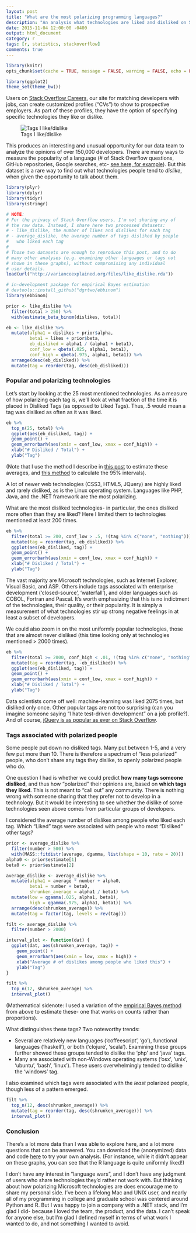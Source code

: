 ```yaml
---
layout: post
title: "What are the most polarizing programming languages?"
description: "An analysis what technologies are liked and disliked on Stack Overflow Careers."
date: 2015-11-04 12:00:00 -0400
output: html_document
category: r
tags: [r, statistics, stackoverflow]
comments: true
---
```


```r
library(knitr)
opts_chunk$set(cache = TRUE, message = FALSE, warning = FALSE, echo = FALSE)
```

```r
library(ggplot2)
theme_set(theme_bw())
```

Users on [Stack Overflow Careers](http://careers.stackoverflow.com/), our site for matching developers with jobs, can create customized profiles ("CVs") to show to prospective employers. As part of these profiles, they have the option of specifying specific technologies they like or dislike.

![Tags I like/dislike](/images/likes_dislikes.png)

This produces an interesting and unusual opportunity for our data team to analyze the opinions of over 150,000 developers. There are many ways to measure the popularity of a language (# of Stack Overflow questions, GitHub repositories, Google searches, etc- [see here, for example](http://www.tiobe.com/index.php/content/paperinfo/tpci/index.html)). But this dataset is a rare way to find out what technologies people tend to *dislike*, when given the opportunity to talk about them.

```r
library(plyr)
library(dplyr)
library(tidyr)
library(stringr)

# NOTE:
# For the privacy of Stack Overflow users, I'm not sharing any of
# the raw data. Instead, I share here two processed datasets:
# - like_dislike, the number of likes and dislikes for each tag
# - average_dislike, the average number of tags disliked by people
#   who liked each tag
# 
# Those two datasets are enough to reproduce this post, and to do
# many other analyses (e.g. examining other languages or tags not
# shown in these graphs), without compromising any individual
# user details.
load(url("http://varianceexplained.org/files/like_dislike.rda"))
```

```r
# in-development package for empirical Bayes estimation
# devtools::install_github("dgrtwo/ebbinom")
library(ebbinom)

prior <- like_dislike %>%
  filter(total > 250) %>%
  with(estimate_beta_binom(dislikes, total))

eb <- like_dislike %>%
  mutate(alpha1 = dislikes + prior$alpha,
         beta1 = likes + prior$beta,
         eb_disliked = alpha1 / (alpha1 + beta1),
         conf_low = qbeta(.025, alpha1, beta1),
         conf_high = qbeta(.975, alpha1, beta1)) %>%
  arrange(desc(eb_disliked)) %>%
  mutate(tag = reorder(tag, desc(eb_disliked)))
```

### Popular and polarizing technologies

Let's start by looking at the 25 most mentioned technologies. As a measure of how polarizing each tag is, we'll look at what fraction of the time it is placed in Disliked Tags (as opposed to Liked Tags). Thus, .5 would mean a tag was disliked as often as it was liked.

```r
eb %>%
  top_n(25, total) %>%
  ggplot(aes(eb_disliked, tag)) +
  geom_point() +
  geom_errorbarh(aes(xmin = conf_low, xmax = conf_high)) +
  xlab("# Disliked / Total") +
  ylab("Tag")
```

(Note that I use the method I describe in [this post](http://varianceexplained.org/r/empirical_bayes_baseball/) to estimate these averages, and [this method](http://varianceexplained.org/r/credible_intervals_baseball/) to calculate the 95% intervals).

A lot of newer web technologies (CSS3, HTML5, JQuery) are highly liked and rarely disliked, as is the Linux operating system. Languages like PHP, Java, and the .NET framework are the most polarizing.

What are the most disliked technologies- in particular, the ones disliked more often than they are liked? Here I limited them to technologies mentioned at least 200 times.

```r
eb %>%
  filter(total >= 200, conf_low > .5, !(tag %in% c("none", "nothing"))) %>%
  mutate(tag = reorder(tag, eb_disliked)) %>%
  ggplot(aes(eb_disliked, tag)) +
  geom_point() +
  geom_errorbarh(aes(xmin = conf_low, xmax = conf_high)) +
  xlab("# Disliked / Total") +
  ylab("Tag")
```

The vast majority are Microsoft technologies, such as Internet Explorer, Visual Basic, and ASP. Others include tags associated with enterprise development ('closed-source', 'waterfall'), and older languages such as COBOL, Fortran and Pascal. It's worth emphasizing that this is no indictment of the technologies, their quality, or their popularity. It is simply a measurement of what technologies stir up strong negative feelings in at least a subset of developers.

We could also zoom in on the most uniformly popular technologies, those that are almost never disliked (this time looking only at technologies mentioned > 2000 times).

```r
eb %>%
  filter(total >= 2000, conf_high < .01, !(tag %in% c("none", "nothing"))) %>%
  mutate(tag = reorder(tag, -eb_disliked)) %>%
  ggplot(aes(eb_disliked, tag)) +
  geom_point() +
  geom_errorbarh(aes(xmin = conf_low, xmax = conf_high)) +
  xlab("# Disliked / Total") +
  ylab("Tag")
```

Data scientists come off well: machine-learning was liked 2075 times, but disliked only once. Other popular tags are not too surprising (can you imagine someone saying "I hate test-driven development" on a job profile?). And of course, [jQuery is as popular as ever on Stack Overflow](http://i.stack.imgur.com/ssRUr.gif).

### Tags associated with polarized people

Some people put down no disliked tags. Many put between 1-5, and a very few put more than 10. There is therefore a spectrum of "less polarized" people, who don't share any tags they dislike, to openly polarized people who do.

One question I had is whether we could predict **how many tags someone disliked**, and thus how "polarized" their opinions are, based on **which tags they liked**. This is not meant to "call out" any community. There is nothing wrong with someone sharing that they prefer not to develop in a technology. But it would be interesting to see whether the dislike of some technologies seen above comes from particular groups of developers.

I considered the average number of dislikes among people who liked each tag. Which "Liked" tags were associated with people who most "Disliked" other tags?

```r
prior <- average_dislike %>%
  filter(number > 500) %>%
  with(MASS::fitdistr(average, dgamma, list(shape = 10, rate = 20)))
alpha0 <- prior$estimate[1]
beta0 <- prior$estimate[2]

average_dislike <- average_dislike %>%
  mutate(alpha1 = average * number + alpha0,
         beta1 = number + beta0,
         shrunken_average = alpha1 / beta1) %>%
  mutate(low = qgamma(.025, alpha1, beta1),
         high = qgamma(.975, alpha1, beta1)) %>%
  arrange(desc(shrunken_average)) %>%
  mutate(tag = factor(tag, levels = rev(tag)))
```

```r
filt <- average_dislike %>%
  filter(number > 2000)

interval_plot <- function(dat) {
  ggplot(dat, aes(shrunken_average, tag)) +
    geom_point() +
    geom_errorbarh(aes(xmin = low, xmax = high)) +
    xlab("Average # of dislikes among people who liked this") +
    ylab("Tag")
}

filt %>%
  top_n(12, shrunken_average) %>%
  interval_plot()
```

(Mathematical sidenote: I used a variation of the [empirical Bayes method](http://varianceexplained.org/r/empirical_bayes_baseball/) from above to estimate these- one that works on counts rather than proportions).

What distinguishes these tags? Two noteworthy trends:

* Several are relatively new languages ('coffeescript', 'go'), functional languages ('haskell'), or both ('clojure', 'scala'). Examining these groups further showed these groups tended to dislike the 'php' and 'java' tags.
* Many are associated with non-Windows operating systems ('osx', 'unix', 'ubuntu', 'bash', 'linux'). These users overwhelmingly tended to dislike the 'windows' tag.

I also examined which tags were associated with the *least* polarized people, though less of a pattern emerged.

```r
filt %>%
  top_n(12, desc(shrunken_average)) %>%
  mutate(tag = reorder(tag, desc(shrunken_average))) %>%
  interval_plot()
```

### Conclusion

There's a lot more data than I was able to explore here, and a lot more questions that can be answered. You can download the (anonymized) data and code [here](https://github.com/dgrtwo/dgrtwo.github.com/blob/master/_R/2015-11-04-polarizing-technologies.Rmd) to try your own analysis. (For instance, while it didn't appear on these graphs, you can see that the R language is quite uniformly liked!)

I don't have any interest in "language wars", and I don't have any judgment of users who share technologies they'd rather not work with. But thinking about how polarizing Microsoft technologies are does encourage me to share my personal side. I've been a lifelong Mac and UNIX user, and nearly all of my programming in college and graduate school was centered around Python and R. But I was happy to join a company with a .NET stack, and I'm glad I did- because I loved the team, the product, and the data. I can't speak for anyone else, but I'm glad I defined myself in terms of what work I wanted to do, and not something I wanted to avoid.
